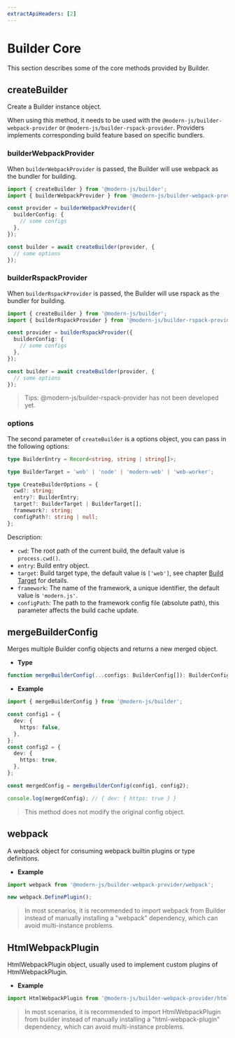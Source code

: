 ```yaml
---
extractApiHeaders: [2]
---
```


# Builder Core

This section describes some of the core methods provided by Builder.

## createBuilder

Create a Builder instance object.

When using this method, it needs to be used with the `@modern-js/builder-webpack-provider` or `@modern-js/builder-rspack-provider`. Providers implements corresponding build feature based on specific bundlers.

### builderWebpackProvider

When `builderWebpackProvider` is passed, the Builder will use webpack as the bundler for building.

```ts
import { createBuilder } from '@modern-js/builder';
import { builderWebpackProvider } from '@modern-js/builder-webpack-provider';

const provider = builderWebpackProvider({
  builderConfig: {
    // some configs
  },
});

const builder = await createBuilder(provider, {
  // some options
});
```

### builderRspackProvider

When `builderRspackProvider` is passed, the Builder will use rspack as the bundler for building.

```ts
import { createBuilder } from '@modern-js/builder';
import { builderRspackProvider } from '@modern-js/builder-rspack-provider';

const provider = builderRspackProvider({
  builderConfig: {
    // some configs
  },
});

const builder = await createBuilder(provider, {
  // some options
});
```

> Tips: @modern-js/builder-rspack-provider has not been developed yet.

### options

The second parameter of `createBuilder` is a options object, you can pass in the following options:

```ts
type BuilderEntry = Record<string, string | string[]>;

type BuilderTarget = 'web' | 'node' | 'modern-web' | 'web-worker';

type CreateBuilderOptions = {
  cwd?: string;
  entry?: BuilderEntry;
  target?: BuilderTarget | BuilderTarget[];
  framework?: string;
  configPath?: string | null;
};
```

Description:

- `cwd`: The root path of the current build, the default value is `process.cwd()`.
- `entry`: Build entry object.
- `target`: Build target type, the default value is `['web']`, see chapter [Build Target](/guide/basic/build-target.html) for details.
- `framework`: The name of the framework, a unique identifier, the default value is `'modern.js'`.
- `configPath`: The path to the framework config file (absolute path), this parameter affects the build cache update.

## mergeBuilderConfig

Merges multiple Builder config objects and returns a new merged object.

- **Type**

```ts
function mergeBuilderConfig(...configs: BuilderConfig[]): BuilderConfig;
```

- **Example**

```ts
import { mergeBuilderConfig } from '@modern-js/builder';

const config1 = {
  dev: {
    https: false,
  },
};
const config2 = {
  dev: {
    https: true,
  },
};

const mergedConfig = mergeBuilderConfig(config1, config2);

console.log(mergedConfig); // { dev: { https: true } }
```

> This method does not modify the original config object.

## webpack

A webpack object for consuming webpack builtin plugins or type definitions.

- **Example**

```ts
import webpack from '@modern-js/builder-webpack-provider/webpack';

new webpack.DefinePlugin();
```

> In most scenarios, it is recommended to import webpack from Builder instead of manually installing a "webpack" dependency, which can avoid multi-instance problems.

## HtmlWebpackPlugin

HtmlWebpackPlugin object, usually used to implement custom plugins of HtmlWebpackPlugin.

- **Example**

```ts
import HtmlWebpackPlugin from '@modern-js/builder-webpack-provider/html-webpack-plugin';
```

> In most scenarios, it is recommended to import HtmlWebpackPlugin from builder instead of manually installing a "html-webpack-plugin" dependency, which can avoid multi-instance problems.
